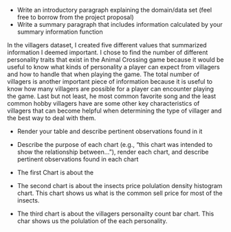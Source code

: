  - Write an introductory paragraph explaining the domain/data set (feel free to borrow from the project proposal)
 - Write a summary paragraph that includes information calculated by your
 summary information function
 
 <p>In the villagers dataset, I created five different values that summarized information I deemed important. I chose to find the number of different personality traits that exist in the Animal Crossing game because it would be useful to know what kinds of personality a player can expect from villagers and how to handle that when playing the game. The total number of villagers is another important piece of information because it is useful to know how many villagers are possible for a player can encounter playing the game. Last but not least, he most common favorite song and the least common hobby villagers have are some other key characteristics of villagers that can become helpful when determining the type of villager and the best way to deal with them.</p>
 
 - Render your table and describe pertinent observations found in it
 - Describe the purpose of each chart (e.g., "this chart was intended to show the relationship between..."), render each chart, and describe pertinent observations found in each chart
- The first Chart is about the 

- The second chart is about the insects price polulation density histogram chart. This chart shows us what is the common sell price for most of the insects. 

- The third chart is about the villagers personailty count bar chart. This char shows us the polulation of the each personality. 
